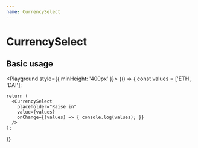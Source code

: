 ```yaml
---
name: CurrencySelect
---
```



# CurrencySelect

<PropsTable of={CurrencySelect} />

## Basic usage

<Playground style={{ minHeight: '400px' }}>
  {() => {
    const values = ['ETH', 'DAI'];

    return (
      <CurrencySelect 
        placeholder="Raise in" 
        value={values}
        onChange={(values) => { console.log(values); }}
      />
    );
  }}
</Playground>
